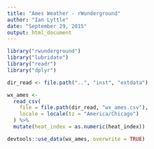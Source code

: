 ```yaml
---
title: "Ames Weather - rWunderground"
author: "Ian Lyttle"
date: "September 29, 2015"
output: html_document
---
```


```r
library("rwunderground")
library("lubridate")
library("readr")
library("dplyr")
```

```r
dir_read <- file.path("..", "inst", "extdata")
```

```r
wx_ames <-
  read_csv(
    file = file.path(dir_read, "wx_ames.csv"),
    locale = locale(tz = "America/Chicago")
  ) %>%
  mutate(heat_index = as.numeric(heat_index))
```

```r
devtools::use_data(wx_ames, overwrite = TRUE)
```
